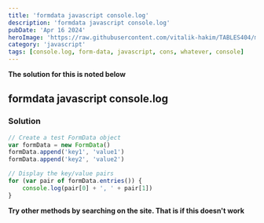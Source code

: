 ```yaml
---
title: 'formdata javascript console.log'
description: 'formdata javascript console.log'
pubDate: 'Apr 16 2024'
heroImage: 'https://raw.githubusercontent.com/vitalik-hakim/TABLES404/main/error_b/JavaScript.png'
category: 'javascript'
tags: [console.log, form-data, javascript, cons, whatever, console]
---
```


**The solution for this is noted below**

## formdata javascript console.log

### Solution

```javascript
// Create a test FormData object
var formData = new FormData()
formData.append('key1', 'value1')
formData.append('key2', 'value2')

// Display the key/value pairs
for (var pair of formData.entries()) {
	console.log(pair[0] + ', ' + pair[1])
}
```

**Try other methods by searching on the site. That is if this doesn't work**
